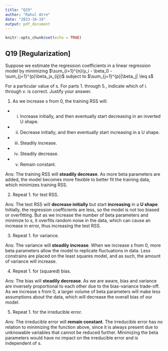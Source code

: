 ```yaml
---
title: "Q19"
author: "Rahul Atre"
date: "2023-10-19"
output: pdf_document
---
```


```r
knitr::opts_chunk$set(echo = TRUE)
```

## Q19 [Regularization]

Suppose we estimate the regression coefficients in a linear regression model by minimizing $\sum_{i=1}^{n}(y_i - \beta_0 - \sum_{j=1}^{p}\beta_jx_{ij})$ subject to $\sum_{j=1}^{p}|\beta_j| \leq s$

For a particular value of s. For parts 1. through 5., indicate which of i. through v. is correct. Justify your answer.

1. As we increase s from 0, the training RSS will: 
- i. Increase initially, and then eventually start decreasing in an inverted U shape.
- ii. Decrease initially, and then eventually start increasing in a U shape.
- iii. Steadily increase.
- iv. Steadily decrease.
- v. Remain constant.

Ans: The training RSS will **steadily decrease**. As more beta parameters are added, the model becomes more flexible to better fit the training data, which minimizes training RSS.

2. Repeat 1. for test RSS. 

Ans: The test RSS will **decrease initially** but start **increasing** in a **U shape**. Initially, the regression coefficients are less, so the model is not too biased or overfitting. But as we increase the number of beta parameters and minimize to s, it overfits random noise in the data, which can cause an increase in error, thus increasing the test RSS. 

3. Repeat 1. for variance.

Ans: The variance will **steadily increase**. When we increase s from 0, more beta parameters allow the model to replicate fluctuations in data. Less constrains are placed on the least squares model, and as such, the amount of variance will increase.

4. Repeat 1. for (squared) bias.

Ans: The bias will **steadily decrease**. As we are aware, bias and variance are inversely proportional to each other due to the bias-variance trade-off. As we increase s from 0, a larger volume of beta parameters will make less assumptions about the data, which will decrease the overall bias of our model.

5. Repeat 1. for the irreducible error.

Ans: The irreducible error will **remain constant**. The irreducible error has no relation to minimizing the function above, since it is always present due to unknowable variables that cannot be reduced further. Minimizing the beta parameters would have no impact on the irreducible error and is independent of s.